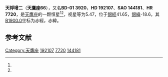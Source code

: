 {{Starbox begin
| name = 天鷹座66
}}
{{Starbox observe
| epoch = [[J2000.0|J2000.0]]
| constell = [[天鷹座|天鷹座]]<ref name=SIMBAD>{{cite web
 | url=http://simbad.u-strasbg.fr/simbad/sim-id?Ident=HR+7720
 | title=Pulsating variable Star
 | publisher=Centre de Données astronomiques de Strasbourg
 | work=SIMBAD
 | accessdate=2012-07-13
 | archive-date=2019-06-10
 | archive-url=https://web.archive.org/web/20190610093017/http://simbad.u-strasbg.fr/simbad/sim-id?Ident=HR%207720
 | dead-url=no
 }}</ref><ref name=DATA>{{cite web
 | url=http://vizier.u-strasbg.fr/viz-bin/VizieR-5?-out.add=.&-source=5050&-corr=PK=HR&-out.max=9999&HR=7720
 | title=VizieR Detailed Page
 | accessdate=2012-07-13
 | archive-date=2019-06-13
 | archive-url=https://web.archive.org/web/20190613091613/http://vizier.u-strasbg.fr/viz-bin/VizieR-5?-out.add=.&-source=5050&-corr=PK=HR&-out.max=9999&HR=7720
 }}</ref>
| 星官 = 
| ra = {{RA|20|13|13.9}}<ref name=SIMBAD /><ref name=DATA />
| dec = {{DEC|-1|0|34}}<ref name=SIMBAD /><ref name=DATA />
| appmag_v = 5.47<ref name=SIMBAD /><ref name=DATA />
}}
{{Starbox character
| class = K5III<ref name=SIMBAD /><ref name=DATA />
| b-v = 1.43<ref name=SIMBAD /><ref name=DATA />
| u-b = 1.3<ref name=SIMBAD /><ref name=DATA />
| r-i = <ref name=SIMBAD /><ref name=DATA />
| variable = 
}}
{{Starbox astrometry
| radial_v = 1.3
| prop_mo_ra = -28
| parallax = 0.028
| p_error = 
}}
{{Starbox catalog
| names =BD-01 3920，[[SAO星表|SAO]] 144181，[[HD星表|HD]] 192107，[[HR星表|HR]] 7720}}
{{Starbox reference |Simbad=HR+7720}}
{{Starbox end}}

'''天桴增二'''（'''天鷹座66'''），又名'''BD-01 3920'''，'''HD 192107'''、'''SAO 144181'''、'''HR 7720'''，是[[天鷹座|天鷹座]]的一颗恒星<ref name=SIMBAD /><ref name=DATA />，视星等为5.47，位于[[銀道座標系|銀經]]41.65，[[銀道座標系|銀緯]]-18.6，其[[B1900.0|B1900.0]]坐标为赤經{{RA|20|8|4}}，赤緯{{DEC|-1|-18.6|33}}。

== 参考文献 ==
{{reflist}}

{{star-stub}}

{{天鷹座恒星}}
{{星官|天桴|4|2}}
[[Category:天鷹座|Category:天鷹座]]
[[Category:HD和HDE天體|192107]]
[[Category:HR天體|7720]]
[[Category:SAO天體|144181]]